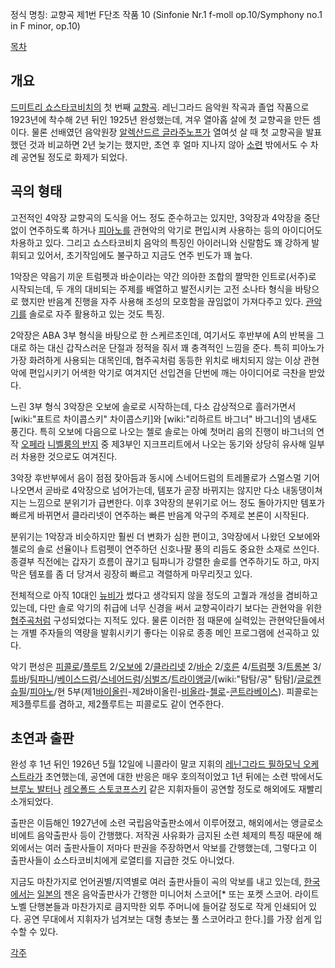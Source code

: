 정식 명칭: 교향곡 제1번 F단조 작품 10
(Sinfonie Nr.1 f-moll op.10/Symphony no.1 in F minor, op.10)

[[목차]]

== 개요 ==
[[드미트리 쇼스타코비치]]의 첫 번째 [[교향곡]]. 레닌그라드 음악원 작곡과 졸업 작품으로 1923년에 착수해 2년 뒤인 1925년 완성했는데, 겨우 열아홉 살에 첫 교향곡을 만든 셈이다. 물론 선배였던 음악원장 [[알렉산드르 글라주노프]]가 열여섯 살 때 첫 교향곡을 발표했던 것과 비교하면 2년 늦기는 했지만, 초연 후 얼마 지나지 않아 [[소련]] 밖에서도 수 차례 공연될 정도로 화제가 되었다.

== 곡의 형태 ==
고전적인 4악장 교향곡의 도식을 어느 정도 준수하고는 있지만, 3악장과 4악장을 중단없이 연주하도록 하거나 [[피아노]]를 관현악의 악기로 편입시켜 사용하는 등의 아이디어도 차용하고 있다. 그리고 쇼스타코비치 음악의 특징인 아이러니와 신랄함도 꽤 강하게 발휘되고 있어서, 초기작임에도 불구하고 지금도 연주 빈도가 꽤 높다.

1악장은 약음기 끼운 트럼펫과 바순이라는 약간 의아한 조합의 짤막한 인트로(서주)로 시작되는데, 두 개의 대비되는 주제를 배열하고 발전시키는 고전 소나타 형식을 바탕으로 했지만 반음계 진행을 자주 사용해 조성의 모호함을 끊임없이 가져다주고 있다. [[관악기]]를 솔로로 자주 활용하고 있는 것도 특징.

2악장은 ABA 3부 형식을 바탕으로 한 스케르초인데, 여기서도 후반부에 A의 반복을 그대로 하는 대신 갑작스러운 단절과 정적을 줘서 꽤 충격적인 느낌을 준다. 특히 피아노가 가장 화려하게 사용되는 대목인데, 협주곡처럼 동등한 위치로 배치되지 않는 이상 관현악에 편입시키기 어색한 악기로 여겨지던 선입견을 단번에 깨는 아이디어로 극찬을 받았다.

느린 3부 형식 3악장은 오보에 솔로로 시작하는데, 다소 감상적으로 흘러가면서 [wiki:"표트르 차이콥스키" 차이콥스키]와 [wiki:"리하르트 바그너" 바그너]의 냄새도 풍긴다. 특히 오보에 다음으로 나오는 첼로 솔로는 아예 첫머리 음의 진행이 바그너의 연작 [[오페라]] [[니벨룽의 반지]] 중 제3부인 지크프리트에서 나오는 동기와 상당히 유사해 일부러 차용한 것으로도 여겨진다.

3악장 후반부에서 음이 점점 잦아듬과 동시에 스네어드럼의 트레몰로가 스멀스멀 기어나오면서 곧바로 4악장으로 넘어가는데, 템포가 곧장 바뀌지는 않지만 다소 내동댕이쳐지는 느낌으로 분위기가 급변한다. 이후 3악장의 분위기로 어느 정도 돌아가지만 템포가 빠르게 바뀌면서 클라리넷이 연주하는 빠른 반음계 악구의 주제로 본론이 시작된다.

분위기는 1악장과 비슷하지만 훨씬 더 변화가 심한 편이고, 3악장에서 나왔던 오보에와 첼로의 솔로 선율이나 트럼펫이 연주하던 신호나팔 풍의 리듬도 중요한 소재로 쓰인다. 종결부 직전에는 갑자기 흐름이 끊기고 팀파니가 강렬한 솔로를 연주하기도 하고, 마지막은 템포를 좀 더 당겨서 굉장히 빠르고 격렬하게 마무리짓고 있다.

전체적으로 아직 10대인 [[뉴비]]가 썼다고 생각되지 않을 정도의 고퀄과 개성을 겸비하고 있는데, 다만 솔로 악기의 취급에 너무 신경을 써서 교향곡이라기 보다는 관현악을 위한 [[협주곡]]처럼 구성되었다는 지적도 있다. 물론 이러한 점 때문에 실력있는 관현악단들에서는 개별 주자들의 역량을 발휘시키기 좋다는 이유로 종종 메인 프로그램에 선곡하고 있다.

악기 편성은 [[피콜로]]/[[플루트]] 2/[[오보에]] 2/[[클라리넷]] 2/[[바순]] 2/[[호른]] 4/[[트럼펫]] 3/[[트롬본]] 3/[[튜바]]/[[팀파니]]/[[베이스드럼]]/[[스네어드럼]]/[[심벌즈]]/[[트라이앵글]]/[wiki:"탐탐/공" 탐탐]/[[글로켄슈필]]/[[피아노]]/현 5부(제1[[바이올린]]-제2바이올린-[[비올라]]-[[첼로]]-[[콘트라베이스]]). 피콜로는 제3플루트를 겸하고, 제2플루트는 피콜로도 같이 연주한다.

== 초연과 출판 ==
완성 후 1년 뒤인 1926년 5월 12일에 니콜라이 말코 지휘의 [[레닌그라드 필하모닉 오케스트라]]가 초연했는데, 공연에 대한 반응은 매우 호의적이었고 1년 뒤에는 소련 밖에서도 [[브루노 발터]]나 [[레오폴드 스토코프스키]] 같은 지휘자들이 공연할 정도로 해외에도 재빨리 소개되었다.

출판은 이듬해인 1927년에 소련 국립음악출판소에서 이루어졌고, 해외에서는 앵글로소비에트 음악출판사 등이 간행했다. 저작권 사유화가 금지된 소련 체제의 특징 때문에 해외에서는 여러 출판사들이 저마다 판권을 주장하면서 악보를 간행했는데, 그렇다고 이 출판사들이 쇼스타코비치에게 로열티를 지급한 것도 아니었다.

지금도 마찬가지로 언어권별/지역별로 여러 출판사들이 곡의 악보를 내고 있는데, [[한국]]에서는 [[일본]]의 젠온 음악출판사가 간행한 미니어처 스코어[* 또는 포켓 스코어. 라이트노벨 단행본들과 마찬가지로 큼지막한 외투 주머니에 들어갈 정도로 작게 인쇄되어 있다. 공연 무대에서 지휘자가 넘겨보는 대형 총보는 풀 스코어라고 한다.]를 가장 쉽게 입수할 수 있다.

[[각주]]
